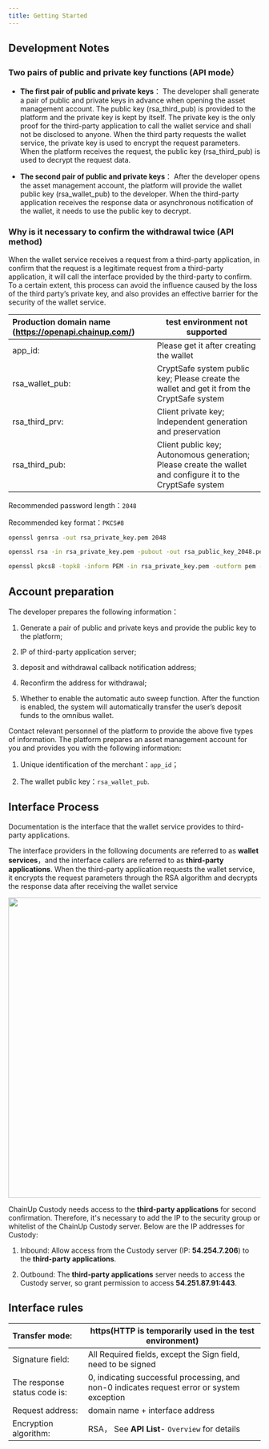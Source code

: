 ---
title: Getting Started
---


## Development Notes

### Two pairs of public and private key functions (API mode）

- **The first pair of public and private keys**：  The developer shall generate a pair of public and private keys in advance when opening the asset management account. The public key (rsa_third_pub) is provided to the platform and the private key is kept by itself. The private key is the only proof for the third-party application to call the wallet service and shall not be disclosed to anyone. When the third party requests the wallet service, the private key is used to encrypt the request parameters. When the platform receives the request, the public key (rsa_third_pub) is used to decrypt the request data.

- **The second pair of public and private keys**： After the developer opens the asset management account, the platform will provide the wallet public key (rsa_wallet_pub) to the developer. When the third-party application receives the response data or asynchronous notification of the wallet, it needs to use the public key to decrypt.

### Why is it necessary to confirm the withdrawal twice (API method)

When the wallet service receives a request from a third-party application, in confirm that the request is a legitimate request from a third-party application, it will call the interface provided by the third-party to confirm. To a certain extent, this process can avoid the influence caused by the loss of the third party’s private key, and also provides an effective barrier for the security of the wallet service.

| Production domain name (https://openapi.chainup.com/) |    test environment not supported                     |
| :------------------------------------------------------ | ------------------------------------------------------------ |
| app_id:                                                 | Please get it after creating the wallet                      |
| rsa_wallet_pub:                                         | CryptSafe system public key; Please create the wallet and get it from the CryptSafe system |
| rsa_third_prv:                                          | Client private key; Independent generation and preservation  |
| rsa_third_pub:                                          | Client public key; Autonomous generation; Please create the wallet and configure it to the CryptSafe system |

Recommended password length：`2048`

Recommended key format：`PKCS#8`

```sh
openssl genrsa -out rsa_private_key.pem 2048

openssl rsa -in rsa_private_key.pem -pubout -out rsa_public_key_2048.pem

openssl pkcs8 -topk8 -inform PEM -in rsa_private_key.pem -outform pem -nocrypt -out private_pkcs8.pem
```


## Account preparation

The developer prepares the following information：

1. Generate a pair of public and private keys and provide the public key to the platform;

2. IP of third-party application server;

3. deposit and withdrawal callback notification address;

4. Reconfirm the address for withdrawal;

5. Whether to enable the automatic auto sweep function. After the function is enabled, the system will automatically transfer the user’s deposit funds to the omnibus wallet.

Contact relevant personnel of the platform to provide the above five types of information. The platform prepares an asset management account for you and provides you with the following information:

1. Unique identification of the merchant：`app_id`；

2. The wallet public key：`rsa_wallet_pub`.


## Interface Process

Documentation is the interface that the wallet service provides to third-party applications.

The interface providers in the following documents are referred to as **wallet services**，and the interface callers are referred to as **third-party applications**. When the third-party application requests the wallet service, it encrypts the request parameters through the RSA algorithm and decrypts the response data after receiving the wallet service

<div className="w-full flex items-center justify-center">
    <img src="/images/apis/cusotdy-prepare_en.png" width="600"/>
</div>

ChainUp Custody needs access to the **third-party applications** for second confirmation. Therefore, it's necessary to add the IP to the security group or whitelist of the ChainUp Custody server. Below are the IP addresses for Custody:

1. Inbound: Allow access from the Custody server (IP: **54.254.7.206**) to the **third-party applications**.

2. Outbound: The **third-party applications** server needs to access the Custody server, so grant permission to access **54.251.87.91:443**.

## Interface rules

| Transfer mode:               | https(HTTP is temporarily used in the test environment)      |
| :--------------------------- | ------------------------------------------------------------ |
| Signature field:             | All Required fields, except the Sign field, need to be signed |
| The response status code is: | 0, indicating successful processing, and non-0 indicates request error or system exception |
| Request address:             | domain name + interface address                              |
| Encryption algorithm:        | RSA， See **API List**- `Overview` for details               |
